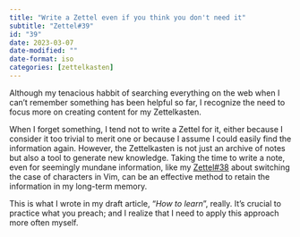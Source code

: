 ```yaml
---
title: "Write a Zettel even if you think you don't need it"
subtitle: "Zettel#39"
id: "39"
date: 2023-03-07
date-modified: ""
date-format: iso
categories: [zettelkasten]
---
```

Although my tenacious habbit of searching everything on the web when I can't remember something has been helpful so far, I recognize the need to focus more on creating content for my Zettelkasten.

When I forget something, I tend not to write a Zettel for it, either because I consider it too trivial to merit one or because I assume I could easily find the information again. However, the Zettelkasten is not just an archive of notes but also a tool to generate new knowledge. Taking the time to write a note, even for seemingly mundane information, like my [Zettel#38](/zettel/38) about switching the case of characters in Vim, can be an effective method to retain the information in my long-term memory.

This is what I wrote in my draft article, "*How to learn*", really. It's crucial to practice what you preach; and I realize that I need to apply this approach more often myself.
